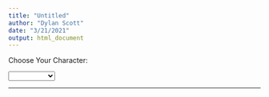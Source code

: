 ```yaml
---
title: "Untitled"
author: "Dylan Scott"
date: "3/21/2021"
output: html_document
---
```

<script type="text/javascript">
    function ShowHideDiv() {
        var studentdisplay = document.getElementById("studentdisplay");
        var dylaninfo = document.getElementById("dylaninfo");
        dylaninfo.style.display = studentdisplay.value == "dylan" ? "block" : "none";
        dvinfo.style.display = studentdisplay.value == "dv" ? "block" : "none";

    }
</script>
<label for="student">Choose Your Character:</label>

</select>
    <select id = "studentdisplay" onchange = "ShowHideDiv()">
        <option value="blank"> </option>
        <option value="dylan">Dylan Scott</option>
        <option value="dv">Darth Vader</option>            
    </select>
<hr />
<div id="dylaninfo" style="display: none">
this should show my info
</div>
<div id="dvinfo" style="display: none">
this should show my info on no
</div>
